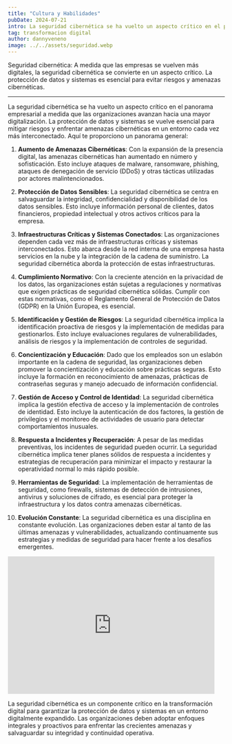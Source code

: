 ```yaml
---
title: "Cultura y Habilidades"
pubDate: 2024-07-21
intro: La seguridad cibernética se ha vuelto un aspecto crítico en el panorama empresarial a medida que las organizaciones avanzan hacia una mayor digitalización.
tag: transformacion digital
author: dannyveneno
image: ../../assets/seguridad.webp
---
```



Seguridad cibernética: A medida que las empresas se vuelven más digitales, la seguridad cibernética se convierte en un aspecto crítico. La protección de datos y sistemas es esencial para evitar riesgos y amenazas cibernéticas.

---

La seguridad cibernética se ha vuelto un aspecto crítico en el panorama empresarial a medida que las organizaciones avanzan hacia una mayor digitalización. La protección de datos y sistemas se vuelve esencial para mitigar riesgos y enfrentar amenazas cibernéticas en un entorno cada vez más interconectado. Aquí te proporciono un panorama general:

1. **Aumento de Amenazas Cibernéticas**: Con la expansión de la presencia digital, las amenazas cibernéticas han aumentado en número y sofisticación. Esto incluye ataques de malware, ransomware, phishing, ataques de denegación de servicio (DDoS) y otras tácticas utilizadas por actores malintencionados.

2. **Protección de Datos Sensibles**: La seguridad cibernética se centra en salvaguardar la integridad, confidencialidad y disponibilidad de los datos sensibles. Esto incluye información personal de clientes, datos financieros, propiedad intelectual y otros activos críticos para la empresa.

3. **Infraestructuras Críticas y Sistemas Conectados**: Las organizaciones dependen cada vez más de infraestructuras críticas y sistemas interconectados. Esto abarca desde la red interna de una empresa hasta servicios en la nube y la integración de la cadena de suministro. La seguridad cibernética aborda la protección de estas infraestructuras.

4. **Cumplimiento Normativo**: Con la creciente atención en la privacidad de los datos, las organizaciones están sujetas a regulaciones y normativas que exigen prácticas de seguridad cibernética sólidas. Cumplir con estas normativas, como el Reglamento General de Protección de Datos (GDPR) en la Unión Europea, es esencial.

5. **Identificación y Gestión de Riesgos**: La seguridad cibernética implica la identificación proactiva de riesgos y la implementación de medidas para gestionarlos. Esto incluye evaluaciones regulares de vulnerabilidades, análisis de riesgos y la implementación de controles de seguridad.

6. **Concientización y Educación**: Dado que los empleados son un eslabón importante en la cadena de seguridad, las organizaciones deben promover la concientización y educación sobre prácticas seguras. Esto incluye la formación en reconocimiento de amenazas, prácticas de contraseñas seguras y manejo adecuado de información confidencial.

7. **Gestión de Acceso y Control de Identidad**: La seguridad cibernética implica la gestión efectiva de acceso y la implementación de controles de identidad. Esto incluye la autenticación de dos factores, la gestión de privilegios y el monitoreo de actividades de usuario para detectar comportamientos inusuales.

8. **Respuesta a Incidentes y Recuperación**: A pesar de las medidas preventivas, los incidentes de seguridad pueden ocurrir. La seguridad cibernética implica tener planes sólidos de respuesta a incidentes y estrategias de recuperación para minimizar el impacto y restaurar la operatividad normal lo más rápido posible.

9. **Herramientas de Seguridad**: La implementación de herramientas de seguridad, como firewalls, sistemas de detección de intrusiones, antivirus y soluciones de cifrado, es esencial para proteger la infraestructura y los datos contra amenazas cibernéticas.

10. **Evolución Constante**: La seguridad cibernética es una disciplina en constante evolución. Las organizaciones deben estar al tanto de las últimas amenazas y vulnerabilidades, actualizando continuamente sus estrategias y medidas de seguridad para hacer frente a los desafíos emergentes.

<iframe
  width='480'
  height='320'
  src='https://www.youtube.com/embed/09vn6rE5y00?list=PLzLMvQMoqVUdFime9MdDx2xp_ofbDoKKn'
  title='Seguridad Cibernetica Webpack 2024'
  frameborder='0'
  allow='accelerometer; autoplay; clipboard-write; encrypted-media; gyroscope; picture-in-picture; web-share'
  referrerpolicy='strict-origin-when-cross-origin'
  allowfullscreen
></iframe>

La seguridad cibernética es un componente crítico en la transformación digital para garantizar la protección de datos y sistemas en un entorno digitalmente expandido. Las organizaciones deben adoptar enfoques integrales y proactivos para enfrentar las crecientes amenazas y salvaguardar su integridad y continuidad operativa.
